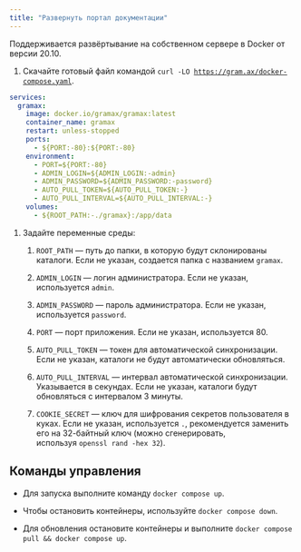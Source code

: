 ```yaml
---
title: "Развернуть портал документации"
---
```


Поддерживается развёртывание на собственном сервере в Docker от версии 20.10.

1. Скачайте готовый файл командой `curl -LO `[`https://gram.ax/docker-compose.yaml`](https://gram.ax/docker-compose.yaml).

```yaml docker-compose.yaml
services:
  gramax:
    image: docker.io/gramax/gramax:latest
    container_name: gramax
    restart: unless-stopped
    ports:
      - ${PORT:-80}:${PORT:-80}
    environment:
      - PORT=${PORT:-80}
      - ADMIN_LOGIN=${ADMIN_LOGIN:-admin}
      - ADMIN_PASSWORD=${ADMIN_PASSWORD:-password}
      - AUTO_PULL_TOKEN=${AUTO_PULL_TOKEN:-}
      - AUTO_PULL_INTERVAL=${AUTO_PULL_INTERVAL:-}
    volumes:
      - ${ROOT_PATH:-./gramax}:/app/data
```

1. Задайте переменные среды:

   1. `ROOT_PATH` — путь до папки, в которую будут склонированы каталоги. Если не указан, создается папка с названием `gramax`.

   2. `ADMIN_LOGIN` — логин администратора. Если не указан, используется `admin`.

   3. `ADMIN_PASSWORD` — пароль администратора. Если не указан, используется `password`.

   4. `PORT` — порт приложения. Если не указан, используется 80.

   5. `AUTO_PULL_TOKEN` — токен для автоматической синхронизации. Если не указан, каталоги не будут автоматически обновляться.

   6. `AUTO_PULL_INTERVAL` — интервал автоматической синхронизации. Указывается в секундах. Если не указан, каталоги будут обновляться с интервалом 3 минуты.

   7. `COOKIE_SECRET` — ключ для шифрования секретов пользователя в куках. Если не указан, используется `.`, рекомендуется заменить его на 32-байтный ключ (можно сгенерировать, используя `openssl rand -hex 32`).

## Команды управления[](https://gram.ax/resources/docs/quick-start/own-server#%D0%BA%D0%BE%D0%BC%D0%B0%D0%BD%D0%B4%D1%8B-%D1%83%D0%BF%D1%80%D0%B0%D0%B2%D0%BB%D0%B5%D0%BD%D0%B8%D1%8F)

* Для запуска выполните команду `docker compose up`.

* Чтобы остановить контейнеры, используйте `docker compose down`.

* Для обновления остановите контейнеры и выполните `docker compose pull && docker compose up`.